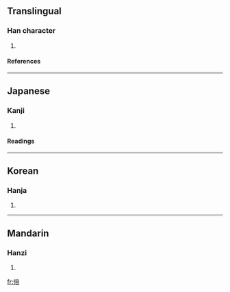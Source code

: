 ==Translingual==
===Han character===
{{Han char|rn=9|rad=人|as=10|sn=12|four=2326<sub>8</sub>|canj=人十金口 (OJCR)}}
# {{defn|Han}}
====References====
{{Han ref|kx=0113.250|dkj=00970|dj=0241.140|hdz=10206.040|uh=509B|ud=20635|bh=D851|bd=55377}}
----
==Japanese==
===Kanji===
{{ja-kanji|grade=|rs=人10}}
# {{defn|Japanese}}
====Readings====
{{ja-readings|on=[[よう]] (yō), [[ゆ]] (yu)|kun=[[かがむ]] (kagamu)}}
----
==Korean==
===Hanja===
{{ko-hanja|hangeul=용|rv=yong|mr=yong}}
# {{defn|Korean}}
----
==Mandarin==
===Hanzi===
{{cmn-hanzi|pin=[[yǒng]] ([[yong3]])|wg=yung<sup>3</sup>}}
# {{defn|Mandarin}}

[[fr:傛]]